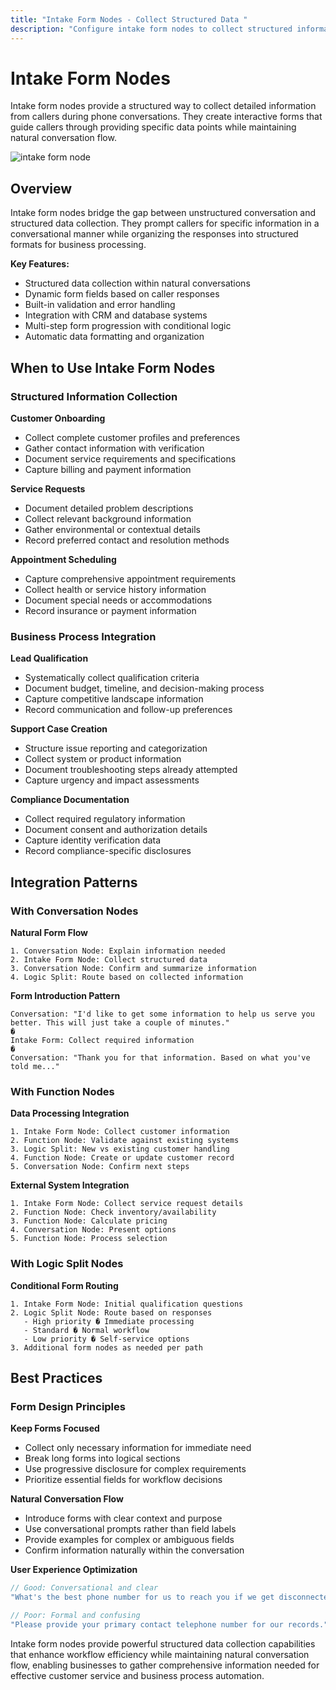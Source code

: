 ```yaml
---
title: "Intake Form Nodes - Collect Structured Data "
description: "Configure intake form nodes to collect structured information from callers. Form design, validation, and data management for workflows."
---
```


# Intake Form Nodes

Intake form nodes provide a structured way to collect detailed information from callers during phone conversations. They create interactive forms that guide callers through providing specific data points while maintaining natural conversation flow.

![intake form node](/images/intakeforms.png)

## Overview

Intake form nodes bridge the gap between unstructured conversation and structured data collection. They prompt callers for specific information in a conversational manner while organizing the responses into structured formats for business processing.

**Key Features:**

- Structured data collection within natural conversations
- Dynamic form fields based on caller responses
- Built-in validation and error handling
- Integration with CRM and database systems
- Multi-step form progression with conditional logic
- Automatic data formatting and organization

## When to Use Intake Form Nodes

### Structured Information Collection

**Customer Onboarding**

- Collect complete customer profiles and preferences
- Gather contact information with verification
- Document service requirements and specifications
- Capture billing and payment information

**Service Requests**

- Document detailed problem descriptions
- Collect relevant background information
- Gather environmental or contextual details
- Record preferred contact and resolution methods

**Appointment Scheduling**

- Capture comprehensive appointment requirements
- Collect health or service history information
- Document special needs or accommodations
- Record insurance or payment information

### Business Process Integration

**Lead Qualification**

- Systematically collect qualification criteria
- Document budget, timeline, and decision-making process
- Capture competitive landscape information
- Record communication and follow-up preferences

**Support Case Creation**

- Structure issue reporting and categorization
- Collect system or product information
- Document troubleshooting steps already attempted
- Capture urgency and impact assessments

**Compliance Documentation**

- Collect required regulatory information
- Document consent and authorization details
- Capture identity verification data
- Record compliance-specific disclosures

## Integration Patterns

### With Conversation Nodes

**Natural Form Flow**

```
1. Conversation Node: Explain information needed
2. Intake Form Node: Collect structured data
3. Conversation Node: Confirm and summarize information
4. Logic Split: Route based on collected information
```

**Form Introduction Pattern**

```
Conversation: "I'd like to get some information to help us serve you better. This will just take a couple of minutes."
�
Intake Form: Collect required information
�
Conversation: "Thank you for that information. Based on what you've told me..."
```

### With Function Nodes

**Data Processing Integration**

```
1. Intake Form Node: Collect customer information
2. Function Node: Validate against existing systems
3. Logic Split: New vs existing customer handling
4. Function Node: Create or update customer record
5. Conversation Node: Confirm next steps
```

**External System Integration**

```
1. Intake Form Node: Collect service request details
2. Function Node: Check inventory/availability
3. Function Node: Calculate pricing
4. Conversation Node: Present options
5. Function Node: Process selection
```

### With Logic Split Nodes

**Conditional Form Routing**

```
1. Intake Form Node: Initial qualification questions
2. Logic Split Node: Route based on responses
   - High priority � Immediate processing
   - Standard � Normal workflow
   - Low priority � Self-service options
3. Additional form nodes as needed per path
```

## Best Practices

### Form Design Principles

**Keep Forms Focused**

- Collect only necessary information for immediate need
- Break long forms into logical sections
- Use progressive disclosure for complex requirements
- Prioritize essential fields for workflow decisions

**Natural Conversation Flow**

- Introduce forms with clear context and purpose
- Use conversational prompts rather than field labels
- Provide examples for complex or ambiguous fields
- Confirm information naturally within the conversation

**User Experience Optimization**

```javascript
// Good: Conversational and clear
"What's the best phone number for us to reach you if we get disconnected?"

// Poor: Formal and confusing
"Please provide your primary contact telephone number for our records."
```

Intake form nodes provide powerful structured data collection capabilities that enhance workflow efficiency while maintaining natural conversation flow, enabling businesses to gather comprehensive information needed for effective customer service and business process automation.